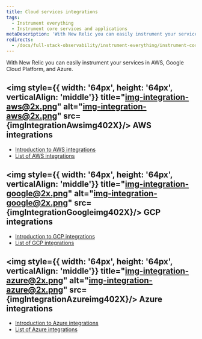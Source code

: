 ```yaml
---
title: Cloud services integrations
tags:
  - Instrument everything
  - Instrument core services and applications
metaDescription: 'With New Relic you can easily instrument your services in AWS, Google Cloud Platform, and Azure.'
redirects:
  - /docs/full-stack-observability/instrument-everything/instrument-core-services-applications/cloud-services-integrations
---
```





With New Relic you can easily instrument your services in AWS, Google Cloud Platform, and Azure.

## <img style={{ width: '64px', height: '64px', verticalAlign: 'middle'}} title="img-integration-aws@2x.png" alt="img-integration-aws@2x.png" src={imgIntegrationAwsimg402X}/> AWS integrations

* [Introduction to AWS integrations](/docs/integrations/amazon-integrations/get-started/introduction-aws-integrations)
* [List of AWS integrations](/docs/infrastructure/amazon-integrations/aws-integrations-list)

## <img style={{ width: '64px', height: '64px', verticalAlign: 'middle'}} title="img-integration-google@2x.png" alt="img-integration-google@2x.png" src={imgIntegrationGoogleimg402X}/> GCP integrations

* [Introduction to GCP integrations](/docs/integrations/google-cloud-platform-integrations/getting-started/introduction-google-cloud-platform-integrations)
* [List of GCP integrations](/docs/integrations/google-cloud-platform-integrations/gcp-integrations-list)

## <img style={{ width: '64px', height: '64px', verticalAlign: 'middle'}} title="img-integration-azure@2x.png" alt="img-integration-azure@2x.png" src={imgIntegrationAzureimg402X}/> Azure integrations

* [Introduction to Azure integrations](/docs/integrations/microsoft-azure-integrations/getting-started/introduction-azure-monitoring-integrations)
* [List of Azure integrations](/docs/integrations/microsoft-azure-integrations/azure-integrations-list)
